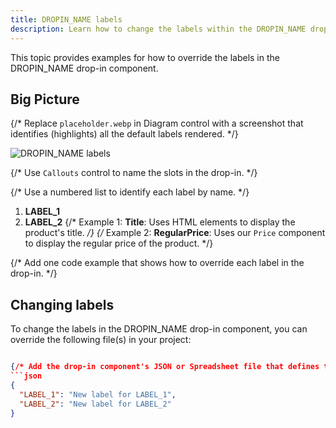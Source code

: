 ```yaml
---
title: DROPIN_NAME labels
description: Learn how to change the labels within the DROPIN_NAME drop-in component.
---
```



This topic provides examples for how to override the labels in the DROPIN_NAME drop-in component.

## Big Picture

{/* Replace `placeholder.webp` in Diagram control with a screenshot that identifies (highlights) all the default labels rendered. */}

<Diagram caption="DROPIN_NAME labels">![DROPIN_NAME labels](@images/placeholder.webp)</Diagram>

{/* Use `Callouts` control to name the slots in the drop-in. */}

<Callouts>

{/* Use a numbered list to identify each label by name. */}

1. **LABEL_1**
1. **LABEL_2**
   {/* Example 1: **Title**: Uses HTML elements to display the product's title. */}
   {/* Example 2: **RegularPrice**: Uses our `Price` component to display the regular price of the product. */}

</Callouts>

{/* Add one code example that shows how to override each label in the drop-in. */}

## Changing labels

To change the labels in the DROPIN_NAME drop-in component, you can override the following file(s) in your project:

````json

{/* Add the drop-in component's JSON or Spreadsheet file that defines the labels for the drop-in component */}
```json
{
  "LABEL_1": "New label for LABEL_1",
  "LABEL_2": "New label for LABEL_2"
}
````
